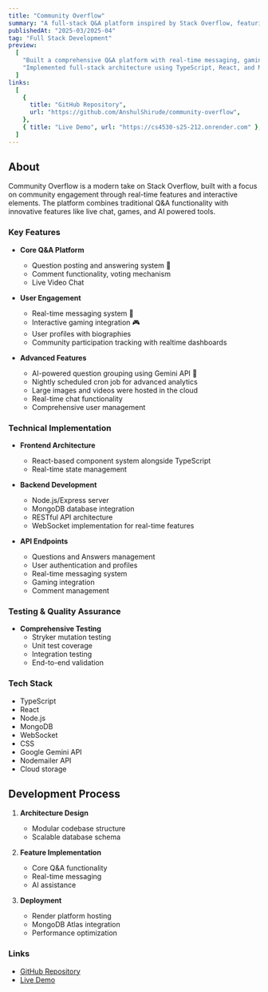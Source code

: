 ```yaml
---
title: "Community Overflow"
summary: "A full-stack Q&A platform inspired by Stack Overflow, featuring real-time chat, gaming integration, and AI-powered assistance"
publishedAt: "2025-03/2025-04"
tag: "Full Stack Development"
preview:
  [
    "Built a comprehensive Q&A platform with real-time messaging, gaming, and AI chat responses",
    "Implemented full-stack architecture using TypeScript, React, and MongoDB",
  ]
links:
  [
    {
      title: "GitHub Repository",
      url: "https://github.com/AnshulShirude/community-overflow",
    },
    { title: "Live Demo", url: "https://cs4530-s25-212.onrender.com" },
  ]
---
```


## About

Community Overflow is a modern take on Stack Overflow, built with a focus on community engagement through real-time features and interactive elements. The platform combines traditional Q&A functionality with innovative features like live chat, games, and AI powered tools.

### Key Features

- **Core Q&A Platform**

  - Question posting and answering system 📝
  - Comment functionality, voting mechanism
  - Live Video Chat

- **User Engagement**

  - Real-time messaging system 💬
  - Interactive gaming integration 🎮
  - User profiles with biographies
  - Community participation tracking with realtime dashboards

- **Advanced Features**
  - AI-powered question grouping using Gemini API 🤖
  - Nightly scheduled cron job for advanced analytics
  - Large images and videos were hosted in the cloud
  - Real-time chat functionality
  - Comprehensive user management

### Technical Implementation

- **Frontend Architecture**

  - React-based component system alongside TypeScript
  - Real-time state management

- **Backend Development**

  - Node.js/Express server
  - MongoDB database integration
  - RESTful API architecture
  - WebSocket implementation for real-time features

- **API Endpoints**
  - Questions and Answers management
  - User authentication and profiles
  - Real-time messaging system
  - Gaming integration
  - Comment management

### Testing & Quality Assurance

- **Comprehensive Testing**
  - Stryker mutation testing
  - Unit test coverage
  - Integration testing
  - End-to-end validation

### Tech Stack

- TypeScript
- React
- Node.js
- MongoDB
- WebSocket
- CSS
- Google Gemini API
- Nodemailer API
- Cloud storage

## Development Process

1. **Architecture Design**

   - Modular codebase structure
   - Scalable database schema

2. **Feature Implementation**

   - Core Q&A functionality
   - Real-time messaging
   - AI assistance

3. **Deployment**
   - Render platform hosting
   - MongoDB Atlas integration
   - Performance optimization

### Links

- [GitHub Repository](https://github.com/AnshulShirude/community-overflow)
- [Live Demo](https://cs4530-s25-212.onrender.com)
